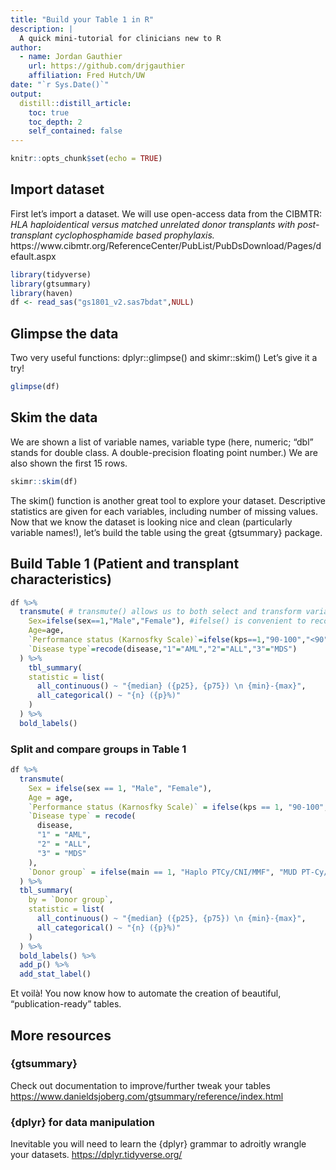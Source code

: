 ```yaml
---
title: "Build your Table 1 in R"
description: |
  A quick mini-tutorial for clinicians new to R
author:
  - name: Jordan Gauthier
    url: https://github.com/drjgauthier
    affiliation: Fred Hutch/UW
date: "`r Sys.Date()`"
output:
  distill::distill_article:
    toc: true
    toc_depth: 2
    self_contained: false
---
```


```r
knitr::opts_chunk$set(echo = TRUE)
```

## Import dataset
First let's import a dataset. We will use open-access data from the CIBMTR:
*HLA haploidentical versus matched unrelated donor transplants with post-transplant cyclophosphamide based prophylaxis.*
https://www.cibmtr.org/ReferenceCenter/PubList/PubDsDownload/Pages/default.aspx

```r
library(tidyverse)
library(gtsummary)
library(haven)
df <- read_sas("gs1801_v2.sas7bdat",NULL)
```

## Glimpse the data
Two very useful functions: dplyr::glimpse() and skimr::skim()
Let's give it a try!

```r
glimpse(df)
```

## Skim the data
We are shown a list of variable names, variable type (here, numeric; "dbl" stands for double class. A double-precision floating point number.) We are also shown the first 15 rows.

```r
skimr::skim(df)
```

The skim() function is another great tool to explore your dataset. Descriptive statistics are given for each variables, including number of missing values.
Now that we know the dataset is looking nice and clean (particularly variable names!), let's build the table using the great {gtsummary} package.

## Build Table 1 (Patient and transplant characteristics)

```r
df %>% 
  transmute( # transmute() allows us to both select and transform variables
    Sex=ifelse(sex==1,"Male","Female"), #ifelse() is convenient to recode binary variable
    Age=age,
    `Performance status (Karnosfky Scale)`=ifelse(kps==1,"90-100","<90"), #Back ticks allow you include spaces in variable names
    `Disease type`=recode(disease,"1"="AML","2"="ALL","3"="MDS")
  ) %>% 
    tbl_summary(
    statistic = list(
      all_continuous() ~ "{median} ({p25}, {p75}) \n {min}-{max}",
      all_categorical() ~ "{n} ({p}%)"
    )
  ) %>% 
  bold_labels() 
```

### Split and compare groups in Table 1

```r
df %>%
  transmute(
    Sex = ifelse(sex == 1, "Male", "Female"),
    Age = age,
    `Performance status (Karnosfky Scale)` = ifelse(kps == 1, "90-100", "<90"),
    `Disease type` = recode(
      disease,
      "1" = "AML",
      "2" = "ALL",
      "3" = "MDS"
    ),
    `Donor group` = ifelse(main == 1, "Haplo PTCy/CNI/MMF", "MUD PT-Cy/CNI/MMF")
  ) %>%
  tbl_summary(
    by = `Donor group`,
    statistic = list(
      all_continuous() ~ "{median} ({p25}, {p75}) \n {min}-{max}",
      all_categorical() ~ "{n} ({p}%)"
    )
  ) %>%
  bold_labels() %>%
  add_p() %>%
  add_stat_label()
```

Et voilà!
You now know how to automate the creation of beautiful, "publication-ready" tables.

## More resources

### {gtsummary}
Check out documentation to improve/further tweak your tables [https://www.danieldsjoberg.com/gtsummary/reference/index.html](https://www.danieldsjoberg.com/gtsummary/reference/index.html)  

### {dplyr} for data manipulation
Inevitable you will need to learn the {dplyr} grammar to adroitly wrangle your datasets.
[https://dplyr.tidyverse.org/](https://dplyr.tidyverse.org/)  
